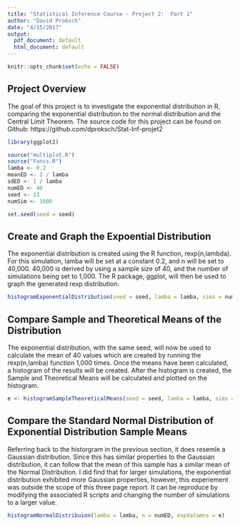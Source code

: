 ```yaml
---
title: "Statistical Inference Course - Project 2:  Part 1"
author: "David Proksch"
date: "4/15/2017"
output:
  pdf_document: default
  html_document: default
---
```


```r
knitr::opts_chunk$set(echo = FALSE)
```

## Project Overview
The goal of this project is to investigate the exponential distribution in R, comparing the exponential distribution to the normal distribution and the Central Limit Theorem.  The source code for this project can be found on Github:  https://github.com/dproksch/Stat-Inf-projet2

```r
library(ggplot2)

source("multiplot.R")
source("Funcs.R")
lamba <- 0.2
meanED <- 1 / lamba
sdED <- 1 / lamba
numED <- 40
seed <- 13
numSim <- 1000

set.seed(seed = seed)

```

## Create and Graph the Expoential Distribution
The exponential distribution is created using the R function, rexp(n,lambda).  For this simulation, lamba will be set at a constant 0.2, and n will be set to 40,000.  40,000 is derived by using a sample size of 40, and the number of simulations being set to 1,000.   The R package, ggplot, will then be used to graph the generated rexp distribution.

```r
histogramExponentialDistribution(seed = seed, lamba = lamba, sims = numSim, n = numED)
```

## Compare Sample and Theoretical Means of the Distribution
The exponential distribution, with the same seed, will now be used to calculate the mean of 40 values which are created by running the rexp(n,lamba) function 1,000 times.  Once the means have been calculated, a histogram of the results will be created.  After the histogram is created, the Sample and Theoretical Means will be calculated and plotted on the histogram.


```r
e <- histogramSampleTheoreticalMeans(seed = seed, lamba = lamba, sims = numSim, n=numED)
```

## Compare the Standard Normal Distribution of Exponential Distribution Sample Means
Referring back to the historgram in the previous section, it does resemle a Gaussian distribution.  Since this has similar properties to the Gaussian distribution, it can follow that the mean of this sample has a similar mean of the Normal Distribution.  I did find that for larger simulations, the exponential distribution exhibited more Gaussian properties, however, this experiement was outside the scope of this three page report.  It can be reproduce by modifying the associated R scripts and changing the number of simulations to a larger value.
```r
histogramNormalDistribuion(lamba = lamba, n = numED, expdatamns = e)
```
